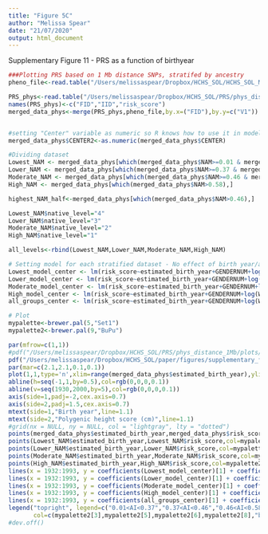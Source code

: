 ```yaml
---
title: "Figure 5C"
author: "Melissa Spear"
date: "21/07/2020"
output: html_document
---
```


Supplementary Figure 11 - PRS as a function of birthyear 


```r
###Plotting PRS based on 1 Mb distance SNPs, stratifed by ancestry 
pheno_file<-read.table("/Users/melissaspear/Dropbox/HCHS_SOL/HCHS_SOL_Mexicans_admixed_95_full_pheno_010919.txt",header=T, sep='\t')

PRS_phys<-read.table("/Users/melissaspear/Dropbox/HCHS_SOL/PRS/phys_distance_1Mb/data/HCHS_SOL_Mexicans_040219_UKBB_snps_individual_polygenic_height_scores_phys_distance_1Mb_filter.txt")
names(PRS_phys)<-c("FID","IID","risk_score")
merged_data_phys<-merge(PRS_phys,pheno_file,by.x=("FID"),by.y=c("V1"))


#setting "Center" variable as numeric so R knows how to use it in model 
merged_data_phys$CENTER2<-as.numeric(merged_data_phys$CENTER)

#Dividing dataset 
Lowest_NAM <- merged_data_phys[which(merged_data_phys$NAM>=0.01 & merged_data_phys$NAM<0.37),]
Lower_NAM <- merged_data_phys[which(merged_data_phys$NAM>=0.37 & merged_data_phys$NAM<0.46),]
Moderate_NAM <- merged_data_phys[which(merged_data_phys$NAM>=0.46 & merged_data_phys$NAM<=0.58),]
High_NAM <- merged_data_phys[which(merged_data_phys$NAM>0.58),]

highest_NAM_half<-merged_data_phys[which(merged_data_phys$NAM>0.46),]

Lowest_NAM$native_level="4"
Lower_NAM$native_level="3"
Moderate_NAM$native_level="2"
High_NAM$native_level="1"

all_levels<-rbind(Lowest_NAM,Lower_NAM,Moderate_NAM,High_NAM)

```


```r
# Setting model for each stratified dataset - No effect of birth year/age on PRS. 
Lowest_model_center <- lm(risk_score~estimated_birth_year+GENDERNUM+log(WEIGHT_FINAL_NORM_OVERALL)+CENTER2,data=Lowest_NAM)
Lower_model_center <- lm(risk_score~estimated_birth_year+GENDERNUM+log(WEIGHT_FINAL_NORM_OVERALL)+CENTER2,data=Lower_NAM)
Moderate_model_center <- lm(risk_score~estimated_birth_year+GENDERNUM+log(WEIGHT_FINAL_NORM_OVERALL)+CENTER2,data=Moderate_NAM)
High_model_center <- lm(risk_score~estimated_birth_year+GENDERNUM+log(WEIGHT_FINAL_NORM_OVERALL)+CENTER2,data=High_NAM)
all_groups_center <- lm(risk_score~estimated_birth_year+GENDERNUM+log(WEIGHT_FINAL_NORM_OVERALL)+CENTER2,data=all_levels)
```


```r
# Plot 
mypalette<-brewer.pal(5,"Set1")
mypalette2<-brewer.pal(9,"BuPu")

par(mfrow=c(1,1))
#pdf("/Users/melissaspear/Dropbox/HCHS_SOL/PRS/phys_distance_1Mb/plots/HCHS_SOL_Mexican_PRS_estimated_birth_year_NAM_ancestry_stratified_041219.pdf",height=5.00,width=6,pointsize=9)
pdf("/Users/melissaspear/Dropbox/HCHS_SOL/paper/figures/supplementary_figure11.pdf",height=2.25,width=2.375,pointsize=10)
par(mar=c(2.1,2.1,0.1,0.1))
plot(1,1,type='n',xlim=range(merged_data_phys$estimated_birth_year),ylim=c(-1,1),xlab="",ylab="",xaxt='n',yaxt='n')
abline(h=seq(-1,1,by=0.5),col=rgb(0,0,0,0.1))
abline(v=seq(1930,2000,by=5),col=rgb(0,0,0,0.1))
axis(side=1,padj=-2,cex.axis=0.7)
axis(side=2,padj=1.5,cex.axis=0.7)
mtext(side=1,"Birth year",line=1.1)
mtext(side=2,"Polygenic height score (cm)",line=1.1)
#grid(nx = NULL, ny = NULL, col = "lightgray", lty = "dotted")
points(merged_data_phys$estimated_birth_year,merged_data_phys$risk_score,pch=20,cex=0.8)
points(Lowest_NAM$estimated_birth_year,Lowest_NAM$risk_score,col=mypalette2[3],pch=20,cex=0.8)
points(Lower_NAM$estimated_birth_year,Lower_NAM$risk_score,col=mypalette2[5],pch=20,cex=0.8)
points(Moderate_NAM$estimated_birth_year,Moderate_NAM$risk_score,col=mypalette2[6],pch=20,cex=0.8)
points(High_NAM$estimated_birth_year,High_NAM$risk_score,col=mypalette2[8],pch=20,cex=0.8)
lines(x = 1932:1993, y = coefficients(Lowest_model_center)[1] + coefficients(Lowest_model_center)[2]* (1932:1993), col =mypalette2[3],lwd = 3)
lines(x = 1932:1993, y = coefficients(Lower_model_center)[1] + coefficients(Lower_model_center)[2]* (1932:1993), col =mypalette2[5],lwd = 3)
lines(x = 1932:1993, y = coefficients(Moderate_model_center)[1] + coefficients(Moderate_model_center)[2]* (1932:1993), col =mypalette2[6],lwd = 3)
lines(x = 1932:1993, y = coefficients(High_model_center)[1] + coefficients(High_model_center)[2]* (1932:1993), col =mypalette2[8],lwd = 3)
lines(x = 1932:1993, y = coefficients(all_groups_center)[1] + coefficients(all_groups_center)[2]* (1932:1993), col = 'black',lwd = 3)
legend("topright", legend=c("0.01<AI<0.37","0.37<AI<0.46","0.46<AI<0.58","0.58<AI","All"),
       col=c(mypalette2[3],mypalette2[5],mypalette2[6],mypalette2[8],"black"), bg="white",lty=1, lwd=2,cex=0.4)
#dev.off()


```